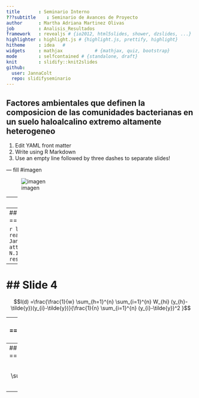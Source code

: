 ```yaml
---
title       : Seminario Interno 
???subtitle    : Seminario de Avances de Proyecto
author      : Martha Adriana Martinez Olivas
job         : Analisis_Resultados
framework   : revealjs # {io2012, html5slides, shower, dzslides, ...}
highlighter : highlight.js # {highlight.js, prettify, highlight}
hitheme     : idea   # 
widgets     : mathjax            # {mathjax, quiz, bootstrap}
mode        : selfcontained # {standalone, draft}
knit        : slidify::knit2slides
github:    
  user: JannaColt
  repo: slidifyseminario
---
```


## Factores ambientales que definen la composicion de las comunidades bacterianas en un suelo haloalcalino extremo altamente heterogeneo

1. Edit YAML front matter
2. Write using R Markdown
3. Use an empty line followed by three dashes to separate slides!

--- fill  #imagen

![imagen](https://scontent-atl3-1.xx.fbcdn.net/hphotos-xap1/t31.0-8/12307549_10153751928634603_4747529172081243758_o.jpg)


---
## Correlograma pH

```r
library(ncf)
MuestreoInicial <- read.delim("~/Dropbox/Doctorado Janna/Desarrollo/MuestreoInicial.txt")
attach(MuestreoInicial)
C1.pH <- correlog(E, N.1, MuestreoInicial$pH, increment=10, resamp=1000, latlon=F, quiet=T)
C1.pH
```

---
## Correlograma pH
======================================

```r
library(ncf)
MuestreoInicial <- read.delim("~/Dropbox/Doctorado Janna/Desarrollo/MuestreoInicial.txt")
attach(MuestreoInicial)
C1.pH <- correlog(E, N.1, MuestreoInicial$pH, increment=10, resamp=1000, latlon=F, quiet=T)
plot(C1.pH)
```

---
## Slide 4
======================================

$$I(d) =\frac{\frac{1}{w} \sum_{h=1}^{n} \sum_{i=1}^{n} W_{hi} (y_{h}-\tilde{y})(y_{i}-\tilde{y})}{\frac{1}{n} \sum_{i=1}^{n} (y_{i}-\tilde{y})^2 }$$

---
## Slide 5
======================================
Animated list boom

> 1. Soy 1
> 2. Una potranquilla1
> 3. Brava1

---
## Slide 6
======================================

$$\tilde{\gamma}(h) = \frac{1}{2N(h)} \sum^{N(h)}_{\alpha =1 } [Z(u_\alpha)-Z(u_\alpha + h)]^2$$

---




